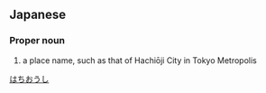 ==Japanese==
{{ja-kanjitab|はち|おう|し|k3=じ|yomi=o|r=y}}

===Proper noun===
{{ja-pos|はちおうじ|proper}}

# a place name, such as that of Hachiōji City in Tokyo Metropolis

[[Category:ja:Cities|はちおうし]]